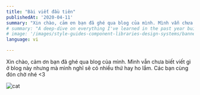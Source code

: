 ```yaml
---
title: "Bài viết đầu tiên"
publishedAt: '2020-04-11'
summary: "Xin chào, cảm ơn bạn đã ghé qua blog của mình. Mình vẫn chưa biết viết gì ở blog này nhưng mà mình nghĩ sẽ có nhiều thứ hay ho lắm. Các bạn cùng đón chờ nhé \<3"
# summary: "A deep-dive on everything I've learned in the past year building style guides, design systems, component libraries, and their best practices."
# image: '/images/style-guides-component-libraries-design-systems/banner.jpg'
language: vi

---
```


Xin chào, cảm ơn bạn đã ghé qua blog của mình. Mình vẫn chưa biết viết gì ở blog này nhưng mà mình nghĩ sẽ có nhiều thứ hay ho lắm. Các bạn cùng đón chờ nhé \<3

![cat](https://media.giphy.com/media/vFKqnCdLPNOKc/giphy.gif)
